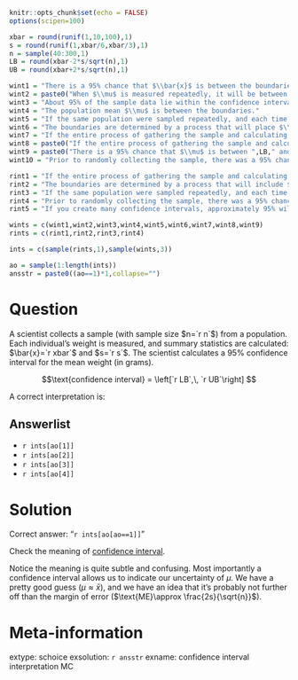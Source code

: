 ```r
knitr::opts_chunk$set(echo = FALSE)
options(scipen=100)

xbar = round(runif(1,10,100),1)
s = round(runif(1,xbar/6,xbar/3),1)
n = sample(40:300,1)
LB = round(xbar-2*s/sqrt(n),1)
UB = round(xbar+2*s/sqrt(n),1)

wint1 = "There is a 95% chance that $\\bar{x}$ is between the boundaries."
wint2 = paste0("When $\\mu$ is measured repeatedly, it will be between these boundaries (",LB," and ",UB,") approximately 95% of the time.",collapse="")
wint3 = "About 95% of the sample data lie within the confidence interval."
wint4 = "The population mean $\\mu$ is between the boundaries."
wint5 = "If the same population were sampled repeatedly, and each time a confidence interval was calculated, then the sample mean will be between the boundaries approximately 95% of the time."
wint6 = "The boundaries are determined by a process that will place $\\bar{x}$ between the boundaries 95% of the time."
wint7 = "If the entire process of gathering the sample and calculating the confidence interval is repeated, there is a 95% chance that $\\bar{x}$ will be between the new boundaries."
wint8 = paste0("If the entire process of gathering the sample and calculating the confidence interval is repeated, there is a 95% chance the new sample mean will be between ",LB," and ",UB,".",collapse="")
wint9 = paste0("There is a 95% chance that $\\mu$ is between ",LB," and ",UB,". (Hint: this is wrong, but the reasoning is [super subtle and slightly controversial](https://en.wikipedia.org/wiki/Foundations_of_statistics#Bayesian_inference_versus_frequentist_inference).)",collapse="")
wint10 = "Prior to randomly collecting the sample, there was a 95% chance the (yet-to-be-determined) confidence interval would contain $\\bar{x}$."

rint1 = "If the entire process of gathering the sample and calculating the confidence interval is repeated, there is a 95% chance that $\\mu$ will be between the new boundaries."
rint2 = "The boundaries are determined by a process that will include $\\mu$ between the boundaries 95% of the time."
rint3 = "If the same population were sampled repeatedly, and each time a confidence interval was calculated, then the population mean will be between the boundaries approximately 95% of the time."
rint4 = "Prior to randomly collecting the sample, there was a 95% chance the (yet-to-be-determined) confidence interval would contain $\\mu$."
rint5 = "If you create many confidence intervals, approximately 95% will contain their true population mean."

wints = c(wint1,wint2,wint3,wint4,wint5,wint6,wint7,wint8,wint9)
rints = c(rint1,rint2,rint3,rint4)

ints = c(sample(rints,1),sample(wints,3))

ao = sample(1:length(ints))
ansstr = paste0((ao==1)*1,collapse="")

```

Question
========

A scientist collects a sample (with sample size $n=`r n`$) from a population. Each individual's weight is measured, and summary statistics are calculated: $\bar{x}=`r xbar`$ and $s=`r s`$. The scientist calculates a 95% confidence interval for the mean weight (in grams).

$$\text{confidence interval} = \left[`r LB`,\, `r UB`\right] $$

A correct interpretation is:

Answerlist
--------
* `r ints[ao[1]]`
* `r ints[ao[2]]`
* `r ints[ao[3]]`
* `r ints[ao[4]]`


Solution
========

Correct answer: "`r ints[ao[ao==1]]`"

Check the meaning of [confidence interval](https://en.wikipedia.org/wiki/Confidence_interval){target="_blank"}.

Notice the meaning is quite subtle and confusing. Most importantly a confidence interval allows us to indicate our uncertainty of $\mu$. We have a pretty good guess ($\mu \approx \bar{x}$), and we have an idea that it's probably not further off than the margin of error ($\text{ME}\approx \frac{2s}{\sqrt{n}}$).


Meta-information
================
extype: schoice
exsolution: `r ansstr`
exname: confidence interval interpretation MC
